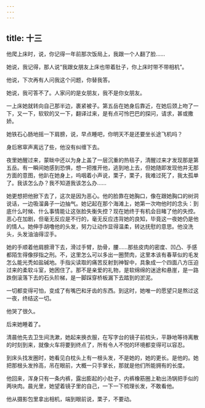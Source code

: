 ```yaml
---
---
---
```

title: 十三
---




他爬上床时，说，你记得一年前那次饭局上，我跟一个人翻了脸……

她说，我记得，那人说“我跟女朋友上床也带着肚子，你上床时带不带相机”。

他说，下次再有人问我这个问题，你替我答。

她说，我可答不了。人家问的是女朋友，我不是你女朋友。

一上床她就转向自己那半边，裹紧被子。第五岳在她身后靠近，在她后颈上吻了一下，又一下，软软的又一下，翻译过来，是有点可怜巴巴的探问，请求，甚或撒娇。

她铁石心肠地摇一下肩膀，说，早点睡吧，你明天不是还要坐长途飞机吗？

身后窸窣声离远了些，他没有纠缠下去。

夜里她醒过来，蒙眬中还以为身上盖了一层沉重的热毯子，清醒过来才发现那是第五岳。有一瞬间她感到恐惧，想一把推开他，逃到地上去，但她随即发现他并无那方面的意图，他趴在她身上，呜咽着小声说，栗子，栗子，我难过死了，我太孤单了。我该怎么办？我不知道我该怎么办……

她更想把他掀下去了，这次是因为恶心。他的脸靠在她胸口，像在跟她胸口的树洞说话，一边吸溜鼻子一边抽气。她记起在那个海滩上，她第一次吻他时的念头：到底什么时候、什么事情能让这张脸失衡失控？现在她终于有机会目睹了他的失控。恶心在加剧，但毫无反应是不行的，毫无反应违背她的良知，毕竟这一夜她仍是他的情人。她伸手胡噜他的头发，努力让动作显得温柔，转达抚慰的意思。他没洗头，头发油油得涩手。

她的手顺着他肩膀滑下去，滑过手臂，肋骨，腰……那些皮肉的密度、凹凸、手感都陌生得像拶指之刑。不，这里怎么可以多出一圈赘肉，这里本该有春草似的毛发怎么能光秃如盐碱地。手指尖读取的痛苦反射到神智中，具象成一个四面八方压迫过来的柔软斗室，她困住了。那不是亲爱的礼物，是软绵绵的迷途和悬崖，是一路跌倒滚落下去的石头阶梯，是一脚踩穿桥板漏下去踏到的淤泥。

一切都变得可怕，变成了有嘴巴和牙齿的东西。到这时，她唯一的愿望只是熬过这一夜，终结这一切。

他哭了很久。

后来她睡着了。

清晨他先去卫生间洗漱，她起来换衣服，在写字台的镜子前梳头，平静地等待离散的时刻到来，就像火车将要到终点了，所有令人不悦的环境都变得可以容忍。

到床头找发圈时，她看见白枕头上有一根头发，不是她的，她的更长。是他的。她把那根头发拎高，吊在眼前，大概一只手掌长，那就是他们所能拥有的长度。

他回来，浑身只有一条内裤，露出膨起的小肚子，内裤橡筋圈上勒出汤锅把手似的两块肉。晨光里，她望着镜子里的自己，一下一下梳理长发，不敢看他。

他从摄影包里拿出相机，端到眼前说，栗子，不要动。